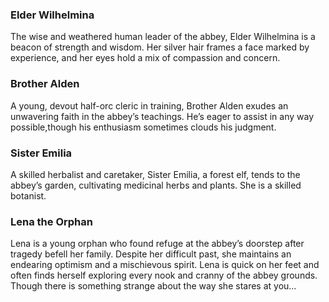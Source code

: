 ### Elder Wilhelmina

The wise and weathered human leader of the abbey, Elder Wilhelmina is a beacon of strength and wisdom. Her silver hair frames a face marked by experience, and her eyes hold a mix of compassion and concern.

### Brother Alden

A young, devout half-orc cleric in training, Brother Alden exudes an unwavering faith in the abbey's teachings. He's eager to assist in any way possible,though his enthusiasm sometimes clouds his judgment.

### Sister Emilia

A skilled herbalist and caretaker, Sister Emilia, a forest elf, tends to the abbey's garden, cultivating medicinal herbs and plants. She is a skilled botanist.

### Lena the Orphan

Lena is a young orphan who found refuge at the abbey's doorstep after tragedy befell her family. Despite her difficult past, she maintains an endearing optimism and a mischievous spirit. Lena is quick on her feet and often finds herself exploring every nook and cranny of the abbey grounds. Though there is something strange about the way she stares at you...